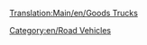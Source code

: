 [[Translation:Main/en/Goods Trucks]]
{{es/Vehículo de carretera|nombre    = Camión de mercancías Balogh
  |imagen    = Balogh_Goods_Truck.png
  |precio    = 8.774 € (4.387 £)
  |velocidad = 48 km/h (30 mph)
  |coste     = 842 € (421 £)
  |diseño    = 1936
  |duración  = 15
  |capacidad = 14 cajas de mercancías
}}
{{es/Vehículo de carretera|nombre    = Camión de mercancías Craighead
  |imagen    = Craighead_Goods_Truck.png
  |precio    = 10.6660 € (5.330 £)
  |velocidad = 88 km/h (55 mph)
  |coste     = 1.574 (787 £)
  |diseño    = 1974
  |duración  = 15
  |capacidad = 16 cajas de mercancías
}}
{{es/Vehículo de carretera|nombre    = Camión de mercancías Goss
  |imagen    = Goss_Goods_Truck.png
  |precio    = 11.480 € (5.740 £)
  |velocidad = 112 km/h (70 mph)
  |coste     = 2.250 € (1.125 £)
  |diseño    = 2005
  |duración  = 15
  |capacidad = 18 cajas de mercancías
}}

[[Category:en/Road Vehicles]]